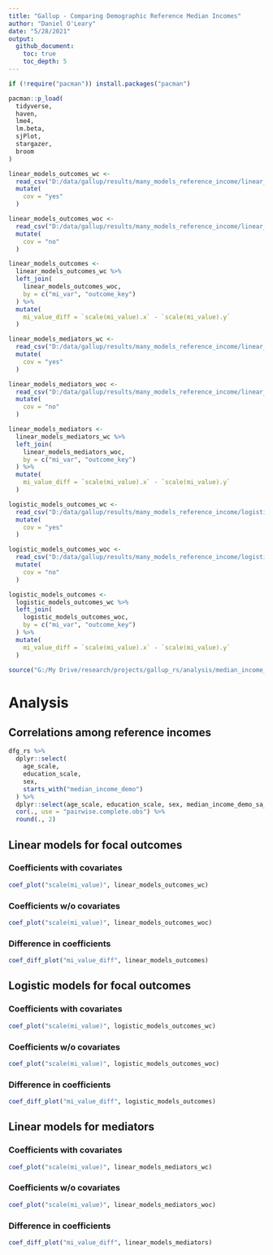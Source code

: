 ```yaml
---
title: "Gallup - Comparing Demographic Reference Median Incomes"
author: "Daniel O'Leary"
date: "5/28/2021"
output:
  github_document:
    toc: true
    toc_depth: 5
---
```


```r
if (!require("pacman")) install.packages("pacman")

pacman::p_load(
  tidyverse, 
  haven,
  lme4,
  lm.beta,
  sjPlot,
  stargazer,
  broom
)
```

```r
linear_models_outcomes_wc <- 
  read_csv("D:/data/gallup/results/many_models_reference_income/linear_models_outcomes_wc.csv") %>% 
  mutate(
    cov = "yes"
  )

linear_models_outcomes_woc <- 
  read_csv("D:/data/gallup/results/many_models_reference_income/linear_models_outcomes_woc.csv") %>% 
  mutate(
    cov = "no"
  )

linear_models_outcomes <-
  linear_models_outcomes_wc %>% 
  left_join(
    linear_models_outcomes_woc,
    by = c("mi_var", "outcome_key")
  ) %>% 
  mutate(
    mi_value_diff = `scale(mi_value).x` - `scale(mi_value).y`
  )
```

```r
linear_models_mediators_wc <- 
  read_csv("D:/data/gallup/results/many_models_reference_income/linear_models_mediators_wc.csv") %>% 
  mutate(
    cov = "yes"
  )

linear_models_mediators_woc <- 
  read_csv("D:/data/gallup/results/many_models_reference_income/linear_models_mediators_woc.csv") %>% 
  mutate(
    cov = "no"
  )

linear_models_mediators <-
  linear_models_mediators_wc %>% 
  left_join(
    linear_models_mediators_woc,
    by = c("mi_var", "outcome_key")
  ) %>% 
  mutate(
    mi_value_diff = `scale(mi_value).x` - `scale(mi_value).y`
  )
```


```r
logistic_models_outcomes_wc <- 
  read_csv("D:/data/gallup/results/many_models_reference_income/logistic_models_outcomes_wc.csv") %>% 
  mutate(
    cov = "yes"
  )

logistic_models_outcomes_woc <- 
  read_csv("D:/data/gallup/results/many_models_reference_income/logistic_models_outcomes_woc.csv") %>% 
  mutate(
    cov = "no"
  )

logistic_models_outcomes <-
  logistic_models_outcomes_wc %>% 
  left_join(
    logistic_models_outcomes_woc,
    by = c("mi_var", "outcome_key")
  ) %>% 
  mutate(
    mi_value_diff = `scale(mi_value).x` - `scale(mi_value).y`
  )
```

```r
source("G:/My Drive/research/projects/gallup_rs/analysis/median_income_regressions/comparing demographic reference incomes/comparing_demographic_reference_incomes_plot_functions.R")
```


# Analysis

## Correlations among reference incomes

```r
dfg_rs %>% 
  dplyr::select(
    age_scale,
    education_scale,
    sex,
    starts_with("median_income_demo")
  ) %>% 
  dplyr::select(age_scale, education_scale, sex, median_income_demo_sa_scale:median_income_demo_esaiq_scale) %>% 
  cor(., use = "pairwise.complete.obs") %>% 
  round(., 2)
```

## Linear models for focal outcomes

### Coefficients with covariates

```r
coef_plot("scale(mi_value)", linear_models_outcomes_wc)
```


### Coefficients w/o covariates

```r
coef_plot("scale(mi_value)", linear_models_outcomes_woc)
```


### Difference in coefficients

```r
coef_diff_plot("mi_value_diff", linear_models_outcomes)
```


## Logistic models for focal outcomes

### Coefficients with covariates

```r
coef_plot("scale(mi_value)", logistic_models_outcomes_wc)
```


### Coefficients w/o covariates

```r
coef_plot("scale(mi_value)", logistic_models_outcomes_woc)
```


### Difference in coefficients

```r
coef_diff_plot("mi_value_diff", logistic_models_outcomes)
```


## Linear models for mediators

### Coefficients with covariates

```r
coef_plot("scale(mi_value)", linear_models_mediators_wc)
```


### Coefficients w/o covariates

```r
coef_plot("scale(mi_value)", linear_models_mediators_woc)
```


### Difference in coefficients

```r
coef_diff_plot("mi_value_diff", linear_models_mediators)
```






